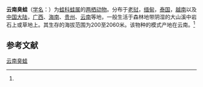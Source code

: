 {{Speciesbox
|name=云南臭蛙
|status=LC|status_system=IUCN3.1|status_ref=<ref name=iucn>{{IUCN2006|assessors=Peter Paul van Dijk, Steven Swan, Lu Shunqing, Yang Datong|year=2004|id=58543|title=Rana andersonii|downloaded=2009-5-25}}</ref>
|image= 
|regnum=[[动物界|动物界]] Animalia
|taxon=Rana andersonii
|authority=(Boulenger, 1882)<ref name='id4938'>{{cite web|url=http://www.bioinfo.cn/db05/BjdwSpecies.php?action=view&id=4938|title=云南臭蛙|work=《中国动物物种编目数据库》|publisher=中国科学院微生物研究所|author=中国科学院动物研究所|accessdate=2009-04-11|deadurl=yes|archiveurl=https://web.archive.org/web/20160305024309/http://www.bioinfo.cn/db05/BjdwSpecies.php?action=view&id=4938|archivedate=2016-03-05}}</ref>
|synonyms= 
''Rana andersonii'' <small>Boulenger, 1882</small>
''Polypedates yunnanensis'' <small>Anderson, 1879<ref name=iucn/>}}
'''云南臭蛙'''（[[学名|学名]]：{{lang|la|''Rana andersonii''}}）为[[蛙科|蛙科]][[蛙属|蛙属]]的[[两栖动物|两栖动物]]。分布于[[老挝|老挝]]，[[缅甸|缅甸]]，[[泰国|泰国]]，[[越南|越南]]以及[[中国大陆|中国大陆]]，[[广西|广西]]、[[海南|海南]]、[[贵州|贵州]]、[[云南|云南]]等地，一般生活于森林地带阴湿的大山溪中岩石上或草地上。其生存的海拔范围为200至2060米。该物种的模式产地在云南。<ref name='id4938'/>
==参考文献==
{{reflist}}
{{Wikispecies|Rana andersonii}}
{{Taxonbar|from=Q2213734}}

[[Category:蛙属|云南臭蛙]]


{{amphibian-stub}}